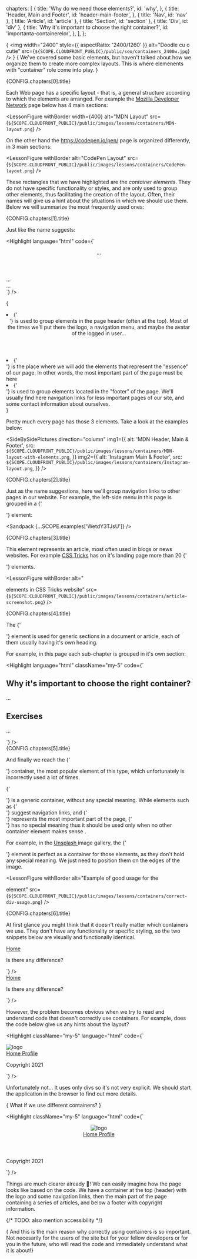   chapters: [
    {
      title: 'Why do we need those elements?',
      id: 'why',
    }, {
      title: 'Header, Main and Footer',
      id: 'header-main-footer',
    },
    { title: 'Nav', id: 'nav' },
    { title: 'Article', id: 'article' },
    { title: 'Section', id: 'section' },
    { title: 'Div', id: 'div' },
    {
      title: 'Why it\'s important to choose the right container?',
      id: 'importanta-containerelor',
    },
  ],
};

{<LessonCover>
  <img
    width="2400"
    style={{ aspectRatio: '2400/1260' }}
    alt="Doodle cu o cutie"
    src={`${SCOPE.CLOUDFRONT_PUBLIC}/public/seo/containers_2400w.jpg`}
  />
</LessonCover>}
{<LessonFirstSentence> We've covered some basic elements, but haven't talked about how we organize them to create more complex layouts. This is where elemenents with "container" role come into play.
</LessonFirstSentence>}
<section>
  <LessonHeading as="h2" id={CONFIG.chapters[0].id}>
    {CONFIG.chapters[0].title}
  </LessonHeading>

  Each Web page has a specific layout - that is, a general structure according to which the elements are arranged. For example the <a href="https://developer.mozilla.org"> Mozilla Developer Network</a> page below has 4 main sections:

  <LessonFigure
    withBorder
    width={400}
    alt="MDN Layout"
    src={`${SCOPE.CLOUDFRONT_PUBLIC}/public/images/lessons/containers/MDN-layout.png`}
  />

  On the other hand the <a href="https://codepen.io/pen/" target="_blank" rel="noreferrer"> https://codepen.io/pen/</a> page is organized differently, in 3 main sections:

  <LessonFigure
    withBorder
    alt="CodePen Layout"
    src={`${SCOPE.CLOUDFRONT_PUBLIC}/public/images/lessons/containers/CodePen-layout.png`}
  />

  These rectangles that we have highlighted are the <em className="text-bold"> container elements</em>. They do not have specific functionality or styles, and are only used to group other elements, thus facilitating the creation of the layout. Often, their names will give us a hint about the situations in which we should use them. Below we will summarize the <span className="text-bold"> most frequently used </span> ones:
</section>

<section>
  <LessonHeading as="h2" id={CONFIG.chapters[1].id}>
    {CONFIG.chapters[1].title}
  </LessonHeading>

  Just like the name suggests:

  <div className="float-right">

  <Highlight language="html" code={`<body>
  <header> ... </header>
  <main> 
    ... 
  </main>
  <footer> ... </footer>
</body>`}
       />
  </div>

  {<List as="ol" variant="checkmark" className="mr-2 ml-0">
    <li className="mb-4"> <FormattedText as="strong"> {'<header>'} </FormattedText> is used to group elements in the page header (often at the top). Most of the times we'll put there the logo, a navigation menu, and maybe the avatar of the logged in user...
    </li>
    <li className="mb-4"> <FormattedText as="strong"> {'<main>'} </FormattedText> is the place where we will add the elements that represent the "essence" of our page. In other words, the most important part of the page must be here
    </li>
    <li> <FormattedText as="strong"> {'<footer>'} </FormattedText> is used to group elements located in the "footer" of the page. We'll usually find here navigation links for less important pages of our site, and some contact information about ourselves.
    </li>
  </List>}

  Pretty much every page has those 3 elements. Take a look at the examples below:

  <SideBySidePictures direction="column"
    img1={{
      alt: 'MDN Header, Main & Footer',
      src: `${SCOPE.CLOUDFRONT_PUBLIC}/public/images/lessons/containers/MDN-layout-with-elements.png`,
    }}
    img2={{
      alt: 'Instagram Main & Footer',
      src: `${SCOPE.CLOUDFRONT_PUBLIC}/public/images/lessons/containers/Instagram-layout.png`,
    }}
  />
</section>

<section>
  <LessonHeading as="h2" id={CONFIG.chapters[2].id}>
    {CONFIG.chapters[2].title}
  </LessonHeading>

  Just as the name suggestions, here we'll group navigation links to other pages in our website. For example, the left-side menu in this page is grouped in a <FormattedText as="strong"> {'<nav>'} </FormattedText> element:

  <Sandpack {...SCOPE.examples['WetdY3TJsU']} />
</section>
<section>
  <LessonHeading as="h2" id={CONFIG.chapters[3].id}>
    {CONFIG.chapters[3].title}
  </LessonHeading>
  
  This element represents an article, most often used in blogs or news websites. For example <a href="https://css-tricks.com" target="_blank" rel="noreferrer"> CSS Tricks</a> has on it's landing page more than 20 <FormattedText as="strong"> {'<article>'} </FormattedText> elements.

  <LessonFigure
    withBorder
    alt="<article> elements in CSS Tricks website"
    src={`${SCOPE.CLOUDFRONT_PUBLIC}/public/images/lessons/containers/article-screenshot.png`}
  />
</section>
<section>
  <LessonHeading as="h2" id={CONFIG.chapters[4].id}>
    {CONFIG.chapters[4].title}
  </LessonHeading>

  The <FormattedText as="strong"> {'<section>'} </FormattedText> element is used for generic sections in a document or article, each of them usually having it's own heading.

  For example, in this page each sub-chapter is grouped in it's own section:

  <Highlight language="html" className="my-5" code={`<article>
  <section>
    <h2> Why it's important to choose the right container? </h2>
    <p>
      ...
    </p>
  </section>
  <section>
    <h2> Exercises </h2>
    <p>
      ...
    </p>
  </section>
</article>`}
  />
</section>

<section>
  <LessonHeading as="h2" id={CONFIG.chapters[5].id}>
    {CONFIG.chapters[5].title}
  </LessonHeading>

  And finally we reach the <FormattedText as="strong"> {'<div>'} </FormattedText> container, the most popular element of this type, which unfortunately is incorrectly used a lot of times.

  <FormattedText as="strong"> {'<div>'} </FormattedText> is a generic container, without any special meaning. While elements such as <FormattedText> {'<nav>'} </FormattedText> suggest navigation links, and <FormattedText> {'<main>'} </FormattedText> represents the most important part of the page, <FormattedText> {'<div>'} </FormattedText> has no special meaning thus it should be used only when <span className="text-bold"> no other container element makes sense </span>.

  For example, in the <a href="https://unsplash.com/">Unsplash </a> image gallery, the <FormattedText> {'<div>'} </FormattedText> element is perfect as a container for those elements, as they don't hold any special meaning. We just need to position them on the edges of the image.

  <LessonFigure
    withBorder
    alt="Example of good usage for the <div> element"
    src={`${SCOPE.CLOUDFRONT_PUBLIC}/public/images/lessons/containers/correct-div-usage.png`}
  />
</section>

<section>
  <LessonHeading as="h2" id={CONFIG.chapters[6].id}>
    {CONFIG.chapters[6].title}
  </LessonHeading>

  At first glance you might think that it doesn't really matter which containers we use. They don't have any functionality or specific styling, so the two snippets below are visually and functionally identical.

<div className="d-flex justify-content-between flex-wrap">
  <div className="max-w-full mr-16 my-5">
      <Highlight language="html" code={`<body>
  <nav>
    <a href="/"> Home </a>
  </nav>
  <main>
    <p> Is there any difference? </p>
  </main>
</body>`}
            />
  </div>
  <div className="max-w-full my-5">
      <Highlight language="html" code={`<body>
  <div>
    <a href="/"> Home </a>
  </div>
  <div>
    <p> Is there any difference? </p>
  </div>
</body>`}
         />
   </div>
</div>

  However, the problem becomes obvious when we try to read and understand code that doesn't correctly use containers. For example, does the code below give us any hints about the layout?

   <Highlight className="my-5" language="html" code={`<body>
  <div>
    <img src="logo" alt="logo">
    <div>
      <a href="/home"> Home </a>
      <a href="/profile"> Profile </a>
    </div>
  </div>
  <div>
    <div></div>
    <div></div>
    <div></div>
    <div></div>
  </div>
  <div>
    <p> Copyright 2021 </p>
  </div>
</body>`}
        />

  Unfortunately not... It uses only divs so it's not very explicit. We should start the application in the browser to find out more details.

  {<LessonQuote> What if we use different containers? </LessonQuote>}

<Highlight className="my-5" language="html" code={` <body>
  <header>
    <img src="logo" alt="logo">
    <nav>
      <a href="/home"> Home </a>
      <a href="/profile"> Profile </a>
    </nav>
  </header>
  <main>
    <article></article>
    <article></article>
    <article></article>
    <article></article>
  </main>
  <footer>
    <p> Copyright 2021 </p>
  </footer>
</body>`}
        />

  Things are much clearer already 💪! We can easily imagine how the page looks like based on the code. We have a container at the top (header) with the logo and some navigation links, then the main part of the page containing a series of articles, and below a footer with copyright information.

  {/* TODO: also mention accessibility  */}

  {<LessonQuote variant="centered"> And this is the main reason why correctly using containers is so important. Not necesarily for the users of the site but for your fellow developers or for you in the future, who will read the code and immediately understand what it is about!</LessonQuote>}
</section>
